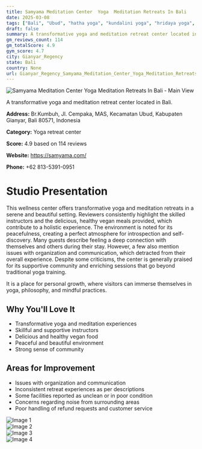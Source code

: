 ```yaml
---
title: Samyama Meditation Center  Yoga  Meditation Retreats In Bali
date: 2025-03-08
tags: ["Bali", "Ubud", "hatha yoga", "kundalini yoga", "hridaya yoga", "peaceful atmosphere", "transformative experiences", "Gianyar Regency"]  
draft: false
summary: A transformative yoga and meditation retreat center located in Bali.
gm_reviews_count: 114
gm_totalScore: 4.9
gym_score: 4.7
city: Gianyar_Regency
state: Bali
country: None
url: Gianyar_Regency_Samyama_Meditation_Center_Yoga_Meditation_Retreats_In_Bali
---
```


<div className="aspect-[16/9] relative my-8">
  <img 
    src="https://lh5.googleusercontent.com/p/AF1QipOl_ATp9AV16EG7xihnkHXulLT2jNft4yGGME4=w1920-h1080-k-no"
    alt="Samyama Meditation Center  Yoga  Meditation Retreats In Bali - Main View"
    className="object-cover absolute inset-0 w-full h-full rounded-lg"
  />
</div>

A transformative yoga and meditation retreat center located in Bali.

**Address:** Br.Kumbuh, Jl. Cempaka, MAS, Kecamatan Ubud, Kabupaten Gianyar, Bali 80571, Indonesia

**Category:** Yoga retreat center

**Score:** 4.9 based on 114 reviews

**Website:** https://samyama.com/

**Phone:** +62 813-5391-0951

# Studio Presentation

This wellness center offers transformative yoga and meditation retreats in a serene and beautiful setting. Reviewers consistently highlight the skilled instructors and the delicious, healthy vegan meals provided, which contribute to a holistic experience. The environment is noted for its peacefulness, creating a perfect atmosphere for introspection and self-discovery. Many guests describe feeling a deep connection with themselves and others during their stay. However, a few also mention issues with organization and communication, which detracted from their overall experience. Despite some criticisms, the center is generally praised for its supportive community and enriching sessions that go beyond traditional yoga training.

It is a place for personal growth, where visitors can immerse themselves in yoga, philosophy, and mindful practices.

## Why You'll Love It

- Transformative yoga and meditation experiences
- Skillful and supportive instructors
- Delicious and healthy vegan food
- Peaceful and beautiful environment
- Strong sense of community

## Areas for Improvement

- Issues with organization and communication
- Inconsistent retreat experiences as per descriptions
- Some facilities reported as unclean or in poor condition
- Concerns regarding noise from surrounding areas
- Poor handling of refund requests and customer service

<div className="grid grid-cols-1 xl:grid-cols-2 gap-4 my-8">
<div className="aspect-[4/3] relative"><img src="https://lh3.googleusercontent.com/p/AF1QipMUHSTVXMQW-tMOT9ytpUIXOGAzNwedBo4eZ8TP=w1920-h1080-k-no" alt="Image 1" className="object-cover absolute inset-0 w-full h-full rounded-lg" /></div>
<div className="aspect-[4/3] relative"><img src="https://lh5.googleusercontent.com/p/AF1QipNrZiLkpFcKmr5adMj2NzTgC0lw9GJcdR6oi20d=w1920-h1080-k-no" alt="Image 2" className="object-cover absolute inset-0 w-full h-full rounded-lg" /></div>
<div className="aspect-[4/3] relative"><img src="https://lh5.googleusercontent.com/p/AF1QipM53dxD-Nlej_DHuTMND9lZfcztcpy5X9ZOve0=w1920-h1080-k-no" alt="Image 3" className="object-cover absolute inset-0 w-full h-full rounded-lg" /></div>
<div className="aspect-[4/3] relative"><img src="https://lh5.googleusercontent.com/p/AF1QipOTdj6bNTLYyGQ-HF0tR-CmlML-6vm1orbl4TMh=w1920-h1080-k-no" alt="Image 4" className="object-cover absolute inset-0 w-full h-full rounded-lg" /></div>
</div>
